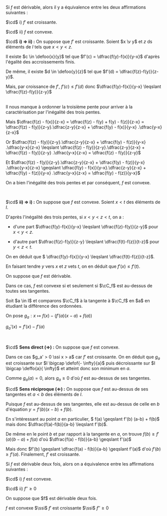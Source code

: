 

<Item type='proposition' titre='caractérisation des fonctions convexes dérivables'>

Si $f$ est dérivable, alors il y a équivalence entre les deux affirmations suivantes :

$\cd$ i\) $f'$ est croissante.

$\cd$ ii\) $f$ est convexe.

</Item>

<Hideable type='démonstration' titre=''>

$\cd$ **i\) $\Rightarrow$ ii\) :** On suppose que $f'$ est croissante. Soient $x \v y$ et $z$ ds éléments de $I$ tels que $x < y < z$.

Il existe $c \in \defoo{x}{y}$ tel que $f'(c) = \dfrac{f(y)-f(x)}{y-x}$ d'après l'égalité des accroissements finis.

De même, il existe $d \in \defoo{y}{z}$ tel que $f'(d) = \dfrac{f(z)-f(y)}{z-y}$.

Mais, par croissance de $f'$, $f'(c) \leqslant f'(d)$ donc $\dfrac{f(y)-f(x)}{y-x} \leqslant \dfrac{f(z)-f(y)}{z-y}$

<br /> Il nous manque à ordonner la troisième pente pour arriver à la caractérisation par l'inégalité des trois pentes.

Mais $\dfrac{f(z) - f(x)}{z-x} = \dfrac{f(z) - f(y) + f(y) - f(z)}{z-x} = \dfrac{f(z) - f(y)}{z-y}.\dfrac{z-y}{z-x} + \dfrac{f(y) - f(x)}{y-x} .\dfrac{y-x}{z-x}$

Or $\dfrac{f(z) - f(y)}{z-y}.\dfrac{z-y}{z-x} + \dfrac{f(y) - f(z)}{y-x} .\dfrac{y-x}{z-x} \leqslant \dfrac{f(z) - f(y)}{z-y}.\dfrac{z-y}{z-x} + \dfrac{f(z) - f(y)}{z-y} .\dfrac{y-x}{z-x} = \dfrac{f(z) - f(y)}{z-y}$

Et $\dfrac{f(z) - f(y)}{z-y}.\dfrac{z-y}{z-x} + \dfrac{f(y) - f(z)}{y-x} .\dfrac{y-x}{z-x} \geqslant \dfrac{f(y) - f(x)}{y-x}.\dfrac{z-y}{z-x} + \dfrac{f(y) - f(z)}{y-x} .\dfrac{y-x}{z-x} = \dfrac{f(y) - f(z)}{y-x}$ 

On a bien l'inégalité des trois pentes et par conséquent, $f$ est convexe.


<br/>

$\cd$ **ii\) $\Rightarrow$ i\) :** On suppose que $f$ est convexe. Soient $x < t$ des éléments de $I$.

D'après l'inégalité des trois pentes, si $x < y < z < t$, on a :

- d'une part $\dfrac{f(y)-f(x)}{y-x} \leqslant \dfrac{f(z)-f(y)}{z-y}$ pour $x < y < z$. 

- d'autre part $\dfrac{f(z)-f(y)}{z-y} \leqslant \dfrac{f(t)-f(z)}{t-z}$ pour $y < z < t$. 

On en déduit que $ \dfrac{f(y)-f(x)}{y-x} \leqslant \dfrac{f(t)-f(z)}{t-z}$.

En faisant tendre $y$ vers $x$ et $z$ vets $t$, on en déduit que $f'(x) \leqslant f'(t)$.

</Hideable>


<Item type='proposition' titre='caractérisation par les tangentes'>

On suppose que $f$ est dérivable.

Dans ce cas, $f$ est  convexe si et seulement si $\cC_f$ est au-dessus de toutes ses tangentes.
</Item>

<Hideable type='démonstration' titre=''>
Soit $a \in I$ et comparons $\cC_f$ à la tangente à $\cC_f$ en $a$ en étudiant la différence des ordonnées.

On pose $g_a : x \mapsto f(x) - (f'(a) (x-a) + f(a))$

$g_a'(x) = f'(x) - f'(a)$

<br/>

$\cd$ **Sens direct ($\Rightarrow$) :** On suppose que $f$ est convexe. 

Dans ce cas $g_a' > 0 \ssi x > a$ car $f'$ est croissante. On en déduit que $g_a$ est croissante sur $I \bigcap \defof{- \infty}{a}$ puis décroissante sur $I \bigcap \deffo{a}{ \infty}$ et atteint donc son minimum en $a$.

Comme $g_a(a) = 0$, alors $g_a \geqslant 0$ d'où $f$ est au-dessus de ses tangentes.


$\cd$ **Sens réciproque ($\Leftarrow$) :** On suppose que $f$ est au-dessus de ses tangentes et $a < b$ des éléments de $I$.

Puisque $f$ est au-dessus de ses tangentes, elle est au-dessus de celle en $b$ d'équation $y = f'(b)(x-b) + f(b)$.

En s'intéressant au point $a$ en particulier, $ f(a) \geqslant f'(b) (a-b) + f(b)$ mais donc $\dfrac{f(a)-f(b)}{a-b} \leqslant f'(b)$.

De même en le point $b$ et par rapport à la tangente en $a$, on trouve $f(b) \geqslant f'(a) (b-a) + f(a)$ d'où $\dfrac{f(a) - f(b)}{a-b} \geqslant f'(a)$

Mais donc $f'(b) \geqslant \dfrac{f(a) - f(b)}{a-b} \geqslant f'(a)$ d'où $f'(b) \geqslant f'(a)$. Finalement, $f'$ est croissante.

</Hideable>


<Item type='proposition' titre="caractérisation par l'accélération">

Si $f$ est dérivable deux fois, alors on a équivalence entre les affirmations suivantes :

$\cd$ i\) $f$ est convexe.

$\cd$ ii\) $f'' \geqslant 0$
</Item>

<Hideable type='démonstration' titre=''>
On suppose que $f$ est dérivable deux fois.

$f$ est convexe $\ssi$ $f'$ est croissante $\ssi$ $f'' \geqslant 0$
</Hideable>